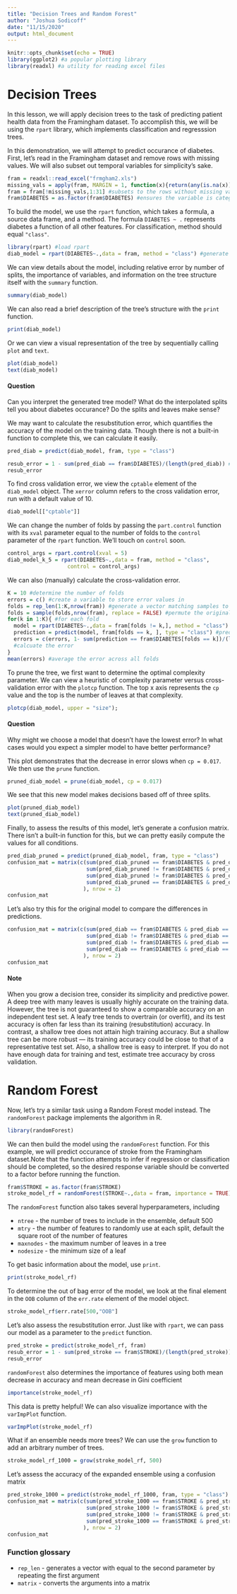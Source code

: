 ---
title: "Decision Trees and Random Forest"
author: "Joshua Sodicoff"
date: "11/15/2020"
output: html_document
---

```{r setup, include=FALSE}
knitr::opts_chunk$set(echo = TRUE)
library(ggplot2) #a popular plotting library
library(readxl) #a utility for reading excel files
```

# Decision Trees

In this lesson, we will apply decision trees to the task of predicting patient health data from the Framingham dataset. To accomplish this, we will be using the `rpart` library, which implements classification and regresssion trees.

In this demonstration, we will attempt to predict occurance of diabetes. First, let's read in the Framingham dataset and remove rows with missing values. We will also subset out temporal variables for simplicity's sake.

```{r read_in}
fram = readxl::read_excel("frmgham2.xls")
missing_vals = apply(fram, MARGIN = 1, function(x){return(any(is.na(x)))}) #determines if any of the values are missing by row
fram = fram[!missing_vals,1:31] #subsets to the rows without missing values, non time columns
fram$DIABETES = as.factor(fram$DIABETES) #ensures the variable is categorical
```

To build the model, we use the `rpart` function, which takes a formula, a source data frame, and a method. The formula `DIABETES ~ .` represents diabetes a function of all other features. For classification, method should equal `"class"`.

```{r trees}
library(rpart) #load rpart
diab_model = rpart(DIABETES~.,data = fram, method = "class") #generate the model
```

We can view details about the model, including relative error by number of splits, the importance of  variables, and information on the tree structure itself with the `summary` function.

```{r view_tree}
summary(diab_model)
```

We can also read a brief description of the tree's structure with the `print` function.

```{r print_tree}
print(diab_model)
```

Or we can view a visual representation of the tree by sequentially calling `plot` and `text`.

```{r plot_tree, fig.width = 8, fig.height= 6}
plot(diab_model)
text(diab_model)
```

#### Question

Can you interpret the generated tree model? What do the interpolated splits tell you about diabetes occurance? Do the splits and leaves make sense?


We may want to calculate the resubstitution error, which quantifies the accuracy of the model on the training data. Though there is not a built-in function to complete this, we can calculate it easily.

```{r resub}
pred_diab = predict(diab_model, fram, type = "class")

resub_error = 1 - sum(pred_diab == fram$DIABETES)/(length(pred_diab)) #equal to the fraction of predictions that are not equal
resub_error
```
To find cross validation error, we view the `cptable` element of the `diab_model` object. The `xerror` column refers to the cross validation error, run with a default value of 10.

```{r cross_val_built}
diab_model[["cptable"]]
```

We can change the number of folds by passing the `part.control` function with its `xval` parameter equal to the number of folds to the `control` parameter of the `rpart` function. We'll touch on `control` soon.

```{r cross_val_param}
control_args = rpart.control(xval = 5)
diab_model_k_5 = rpart(DIABETES~.,data = fram, method = "class",
                   control = control_args)
```

We can also (manually) calculate the cross-validation error.

```{r cross_val}
K = 10 #determine the number of folds
errors = c() #create a variable to store error values in
folds = rep_len(1:K,nrow(fram)) #generate a vector matching samples to a fold
folds = sample(folds,nrow(fram), replace = FALSE) #permute the original vector to retain equal counts but randomize the order
for(k in 1:K){ #for each fold
  model = rpart(DIABETES~.,data = fram[folds != k,], method = "class") #build the model using the subset of data outside of the fold
  prediction = predict(model, fram[folds == k, ], type = "class") #predict the output for the fold
  errors = c(errors, 1- sum(prediction == fram$DIABETES[folds == k])/(length(prediction)))
  #calcuate the error
}
mean(errors) #average the error across all folds
```

To prune the tree, we first want to determine the optimal complexity parameter. We can view a heuristic of complexity parameter versus cross-validation error with the `plotcp` function. The top x axis represents the `cp` value and the top is the number of leaves at that complexity.

```{r plot_diab}
plotcp(diab_model, upper = "size");
```

#### Question

Why might we choose a model that doesn't have the lowest error? In what cases would you expect a simpler model to have better performance?

This plot demonstrates that the decrease in error slows when `cp = 0.017`. We then use the `prune` function.

```{r prune}
pruned_diab_model = prune(diab_model, cp = 0.017)
```

We see that this new model makes decisions based off of three splits.

```{r plot_pruned_tree, fig.width=8, fig.height=6}
plot(pruned_diab_model)
text(pruned_diab_model)
```

Finally, to assess the results of this model, let's generate a confusion matrix. There isn't a built-in function for this, but we can pretty easily compute the values for all conditions.

```{r confusion_matrix}
pred_diab_pruned = predict(pruned_diab_model, fram, type = "class")
confusion_mat = matrix(c(sum(pred_diab_pruned == fram$DIABETES & pred_diab_pruned == 1), #true positive
                         sum(pred_diab_pruned != fram$DIABETES & pred_diab_pruned == 1), #false positive
                         sum(pred_diab_pruned != fram$DIABETES & pred_diab_pruned == 0), #false negative
                         sum(pred_diab_pruned == fram$DIABETES & pred_diab_pruned == 0) #true negative
                        ), nrow = 2)
confusion_mat
```

Let's also try this for the original model to compare the differences in predictions.

```{r confusion_matrix_2}
confusion_mat = matrix(c(sum(pred_diab == fram$DIABETES & pred_diab == 1), #true positive
                         sum(pred_diab != fram$DIABETES & pred_diab == 1), #false positive
                         sum(pred_diab != fram$DIABETES & pred_diab == 0), #false negative
                         sum(pred_diab == fram$DIABETES & pred_diab == 0) #true negative
                        ), nrow = 2)
confusion_mat
```

#### Note

When you grow a decision tree, consider its simplicity and predictive power. A deep tree with many leaves is usually highly accurate on the training data. However, the tree is not guaranteed to show a comparable accuracy on an independent test set. A leafy tree tends to overtrain (or overfit), and its test accuracy is often far less than its training (resubstitution) accuracy. In contrast, a shallow tree does not attain high training accuracy. But a shallow tree can be more robust — its training accuracy could be close to that of a representative test set. Also, a shallow tree is easy to interpret. If you do not have enough data for training and test, estimate tree accuracy by cross validation.

# Random Forest

Now, let's try a similar task using a Random Forest model instead. The `randomForest` package implements the algorithm in R. 

```{r rf_load, message=FALSE,warning=FALSE, results="hide"}
library(randomForest)
```

We can then build the model using the `randomForest` function. For this example, we will predict occurance of stroke from the Framingham dataset.Note that the function attempts to infer if regression or classification should be completed, so the desired response variable should be converted to a factor before running the function.

```{r rf}
fram$STROKE = as.factor(fram$STROKE)
stroke_model_rf = randomForest(STROKE~.,data = fram, importance = TRUE)
```

The `randomForest` function also takes several hyperparameters, including

* `ntree` - the number of trees to include in the ensemble, default 500
* `mtry` - the number of features to randomly use at each split, default the square root of the number of features
* `maxnodes` - the maximum number of leaves in a tree
* `nodesize` - the minimum size of a leaf

To get basic information about the model, use `print`.

```{r print_rf}
print(stroke_model_rf)
```

To determine the out of bag error of the model, we look at the final element in the `OOB` column of the `err.rate` element of the model object.

```{r oob_errr}
stroke_model_rf$err.rate[500,"OOB"]
```

Let's also assess the resubstitution error. Just like with `rpart`, we can pass our model as a parameter to the `predict` function.

```{r predict_rf}
pred_stroke = predict(stroke_model_rf, fram)
resub_error = 1 - sum(pred_stroke == fram$STROKE)/(length(pred_stroke)) #equal to the fraction of predictions that are not equal
resub_error
```

`randomForest` also determines the importance of features using both mean decrease in accuracy and mean decrease in Gini coefficient

```{r importance}
importance(stroke_model_rf)
```

This data is pretty helpful! We can also visualize importance with the `varImpPlot` function.

```{r var_imp, fig.width = 8, fig.height=6}
varImpPlot(stroke_model_rf)
```


What if an ensemble needs more trees? We can use the `grow` function to add an arbitrary number of trees.

```{r grow}
stroke_model_rf_1000 = grow(stroke_model_rf, 500)
```

Let's assess the accuracy of the expanded ensemble using a confusion matrix

```{r confusion_matrix_rf}
pred_stroke_1000 = predict(stroke_model_rf_1000, fram, type = "class")
confusion_mat = matrix(c(sum(pred_stroke_1000 == fram$STROKE & pred_stroke_1000 == 1), #true positive
                         sum(pred_stroke_1000 != fram$STROKE & pred_stroke_1000 == 1), #false positive
                         sum(pred_stroke_1000 != fram$STROKE & pred_stroke_1000 == 0), #false negative
                         sum(pred_stroke_1000 == fram$STROKE & pred_stroke_1000 == 0) #true negative
                        ), nrow = 2)
confusion_mat
```

### Function glossary
* `rep_len` - generates a vector with equal to the second parameter by repeating the first argument
* `matrix` - converts the arguments into a matrix